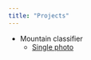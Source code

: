 ```yaml
---
title: "Projects"
---
```


* Mountain classifier 
    * [Single photo](./mountains/single_photo.html)